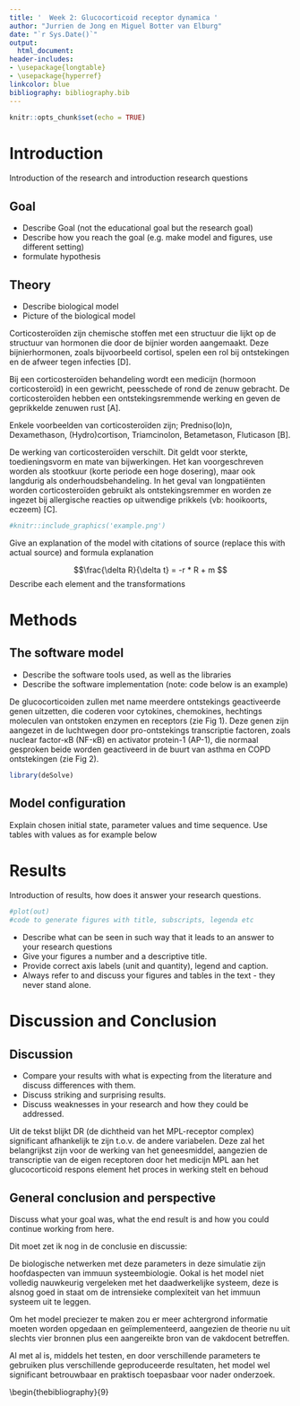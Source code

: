 ```yaml
---
title: '  Week 2: Glucocorticoid receptor dynamica '
author: "Jurrien de Jong en Miguel Botter van Elburg"
date: "`r Sys.Date()`"
output:
  html_document:
header-includes:
- \usepackage{longtable}
- \usepackage{hyperref}
linkcolor: blue
bibliography: bibliography.bib
---
```


```r
knitr::opts_chunk$set(echo = TRUE)
```

# Introduction
Introduction of the research and introduction research questions

## Goal
  - Describe Goal (not the educational goal but the research goal)
  - Describe how you reach the goal (e.g. make model and figures, use different setting)
  - formulate hypothesis

## Theory

- Describe biological model
- Picture of the biological model

Corticosteroïden zijn chemische stoffen met een structuur die lijkt op de structuur van hormonen 
die door de bijnier worden aangemaakt. Deze bijnierhormonen, zoals bijvoorbeeld cortisol, 
spelen een rol bij ontstekingen en de afweer tegen infecties [D].

Bij een corticosteroïden behandeling wordt een medicijn (hormoon corticosteroïd) in een 
gewricht, peesschede of rond de zenuw gebracht. De corticosteroïden hebben een 
ontstekingsremmende werking en geven de geprikkelde zenuwen rust [A].

Enkele voorbeelden van corticosteroïden zijn; Predniso(lo)n, Dexamethason, (Hydro)cortison, 
Triamcinolon, Betametason, Fluticason [B].

De werking van corticosteroïden verschilt. Dit geldt voor sterkte, toedieningsvorm en mate van 
bijwerkingen. Het kan voorgeschreven worden als stootkuur (korte periode een hoge dosering), 
maar ook langdurig als onderhoudsbehandeling. In het geval van longpatiënten worden 
corticosteroïden gebruikt als ontstekingsremmer en worden ze ingezet bij allergische reacties op 
uitwendige prikkels (vb: hooikoorts, eczeem) [C].


```r
#knitr::include_graphics('example.png')
```
Give an explanation of the model with citations of source \cite{Soertaert10} (replace this with actual source)
and formula explanation

$$\frac{\delta R}{\delta t} = -r * R + m $$
Describe each element and the transformations

# Methods

## The software model

- Describe the software tools used, as well as the libraries
- Describe the software implementation (note: code below is an example)

De glucocorticoiden zullen met name meerdere ontstekings geactiveerde genen uitzetten, die 
coderen voor cytokines, chemokines, hechtings moleculen van ontstoken enzymen en receptors
(zie Fig 1). Deze genen zijn aangezet in de luchtwegen door pro-ontstekings transcriptie 
factoren, zoals nuclear factor-κB (NF-κB) en activator protein-1 (AP-1), die normaal gesproken 
beide worden geactiveerd in de buurt van asthma en COPD ontstekingen (zie Fig 2).

```r
library(deSolve)
```

## Model configuration

Explain chosen initial state, parameter values and time sequence. Use tables with values as for example below
\begin{longtable}[l]{l|l|l}
\caption{Parameter Values} \\ \hline
\label{param_table}
$\textbf{Parameter}$             &$\textbf{Value}$& $\textbf{Unit}$              \\ \hline
\endhead
$a$       & 0.08  & $hour^{-1}$         \\ \hline
$b$       & 0.06  & $hour^{-1}$         \\ \hline
$c$       & 0.06  & $hour^{-1}$         \\ \hline
\end{longtable}


# Results
Introduction of results, how does it answer your research questions.
```r
#plot(out)
#code to generate figures with title, subscripts, legenda etc
```

- Describe what can be seen in such way that it leads to an answer to your research questions
- Give your figures a number and a descriptive title.
- Provide correct axis labels (unit and quantity), legend and caption.
- Always refer to and discuss your figures and tables in the text - they never stand alone.


# Discussion and Conclusion
## Discussion
- Compare your results with what is expecting from the literature and discuss differences with them.
- Discuss striking and surprising results.
- Discuss weaknesses in your research and how they could be addressed.

Uit de tekst blijkt DR (de dichtheid van het MPL-receptor complex) significant afhankelijk te zijn t.o.v. 
de andere variabelen. Deze zal het belangrijkst zijn voor de werking van het geneesmiddel, aangezien 
de transcriptie van de eigen receptoren door het medicijn MPL aan het glucocorticoid respons 
element het proces in werking stelt en behoud

## General conclusion and perspective
Discuss what your goal was, what the end result is and how you could continue working from here.

Dit moet zet ik nog in de conclusie en discussie:

De biologische netwerken met deze parameters in deze simulatie zijn hoofdaspecten van immuun systeembiologie. Ookal is het model niet volledig nauwkeurig vergeleken met het daadwerkelijke systeem, deze is alsnog goed in staat om de intrensieke complexiteit van het immuun systeem uit te leggen.

Om het model preciezer te maken zou er meer achtergrond informatie moeten worden  opgedaan en geïmplementeerd, aangezien de theorie nu uit slechts vier bronnen plus een aangereikte bron van de vakdocent betreffen. 

Al met al is, middels het testen, en door verschillende parameters te gebruiken plus verschillende geproduceerde resultaten, het model wel significant betrouwbaar en praktisch toepasbaar voor nader onderzoek.

\begin{thebibliography}{9}